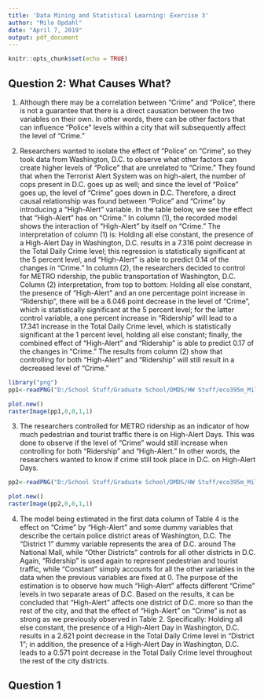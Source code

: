 ```yaml
---
title: 'Data Mining and Statistical Learning: Exercise 3'
author: "Milo Opdahl"
date: "April 7, 2019"
output: pdf_document
---
```


```r
knitr::opts_chunk$set(echo = TRUE)
```


## Question 2: What Causes What?

1.	Although there may be a correlation between "Crime" and "Police", there is not a guarantee that there is a direct causation between the two variables on their own.  In other words, there can be other factors that can influence "Police" levels within a city that will subsequently affect the level of "Crime."

2.	Researchers wanted to isolate the effect of "Police" on "Crime", so they took data from Washington, D.C. to observe what other factors can create higher levels of "Police" that are unrelated to "Crime."  They found that when the Terrorist Alert System was on high-alert, the number of cops present in D.C. goes up as well; and since the level of "Police" goes up, the level of "Crime" goes down in D.C.  Therefore, a direct causal relationship was found between "Police" and "Crime" by introducing a "High-Alert" variable.  In the table below, we see the effect that "High-Alert" has on "Crime."  In column (1), the recorded model shows the interaction of "High-Alert" by itself on "Crime."  The interpretation of column (1) is: Holding all else constant, the presence of a High-Alert Day in Washington, D.C. results in a 7.316 point decrease in the Total Daily Crime level; this regression is statistically significant at the 5 percent level, and "High-Alert" is able to predict 0.14 of the changes in "Crime."  In column (2), the researchers decided to control for METRO ridership, the public transportation of Washington, D.C.  Column (2) interpretation, from top to bottom: Holding all else constant, the presence of "High-Alert" and an one percentage point increase in "Ridership", there will be a 6.046 point decrease in the level of "Crime", which is statistically significant at the 5 percent level; for the latter control variable, a one percent increase in "Ridership" will lead to a 17.341 increase in the Total Daily Crime level, which is statistically significant at the 1 percent level, holding all else constant; finally, the combined effect of "High-Alert" and "Ridership" is able to predict 0.17 of the changes in "Crime."  The results from column (2) show that controlling for both "High-Alert" and "Ridership" will still result in a decreased level of "Crime."

```r
library("png")
pp1<-readPNG("D:/School Stuff/Graduate School/DMDS/HW Stuff/eco395m_Milo_HW/eco395m_Milo_HW/Exercise 3/ex3table2.png")
```

```r
plot.new()
rasterImage(pp1,0,0,1,1)
```

3.	The researchers controlled for METRO ridership as an indicator of how much pedestrian and tourist traffic there is on High-Alert Days.  This was done to observe if the level of "Crime" would still increase when controlling for both "Ridership" and "High-Alert."  In other words, the researchers wanted to know if crime still took place in D.C. on High-Alert Days.

```r
pp2<-readPNG("D:/School Stuff/Graduate School/DMDS/HW Stuff/eco395m_Milo_HW/eco395m_Milo_HW/Exercise 3/ex3table4.png")
```

```r
plot.new()
rasterImage(pp2,0,0,1,1)
```

4.	The model being estimated in the first data column of Table 4 is the effect on "Crime" by "High-Alert" and some dummy variables that describe the certain police district areas of Washington, D.C.  The "District 1" dummy variable represents the area of D.C. around The National Mall, while "Other Districts" controls for all other districts in D.C.  Again, "Ridership" is used again to represent pedestrian and tourist traffic, while "Constant" simply accounts for all the other variables in the data when the previous variables are fixed at 0.  The purpose of the estimation is to observe how much "High-Alert" affects different "Crime" levels in two separate areas of D.C.  Based on the results, it can be concluded that "High-Alert" affects one district of D.C. more so than the rest of the city, and that the effect of "High-Alert" on "Crime" is not as strong as we previously observed in Table 2.  Specifically: Holding all else constant, the presence of a High-Alert Day in Washington, D.C. results in a 2.621 point decrease in the Total Daily Crime level in "District 1"; in addition, the presence of a High-Alert Day in Washington, D.C. leads to a 0.571 point decrease in the Total Daily Crime level throughout the rest of the city districts.

\newpage

## Question 1

